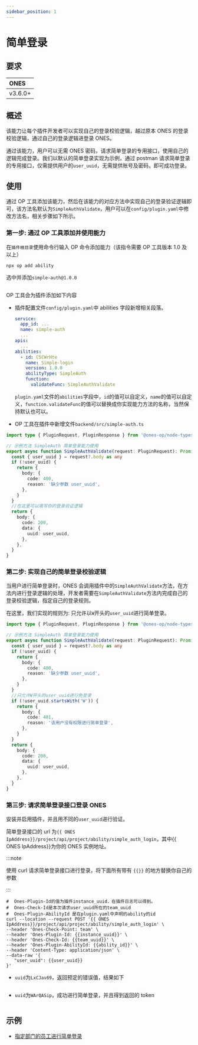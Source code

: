 ```yaml
---
sidebar_position: 1
---
```



# 简单登录

## 要求

| ONES    |
| :------ |
| v3.6.0+ |

## 概述

该能力让每个插件开发者可以实现自己的登录校验逻辑，越过原本 ONES 的登录校验逻辑，通过自己的登录逻辑进登录 ONES。

通过该能力，用户可以无需 ONES 密码，请求简单登录的专用接口，使用自己的逻辑完成登录。我们以默认的简单登录实现为示例，通过 postman 请求简单登录的专用接口，仅需提供用户的`user_uuid`，无需提供账号及密码，即可成功登录。

## 使用

通过 OP 工具添加该能力，然后在该能力的对应方法中实现自己的登录验证逻辑即可，该方法名默认为`SimpleAuthValidate`，用户可以在`config/plugin.yaml`中修改方法名，相关步骤如下所示。

### 第一步: 通过 OP 工具添加并使用能力

在`插件根目录`使用命令行输入 OP 命令添加能力（该指令需要 OP 工具版本 1.0 及以上）

```shell
npx op add ability
```

选中并添加`simple-auth@1.0.0`

<Image img={simpleAuth2} />

OP 工具会为插件添加如下内容

- 插件配置文件`config/plugin.yaml`中 abilities 字段新增相关段落。

  ```yaml title="config/plugin.yaml"
  service:
    app_id: ...
    name: simple-auth
    ...
  apis:
    ...
  abilities:
    - id: C5CWrHte
      name: Simple-login
      version: 1.0.0
      abilityType: SimpleAuth
      function:
        validateFunc: SimpleAuthValidate
  ```

  `plugin.yaml`文件的`abilities`字段中，`id`的值可以自定义，`name`的值可以自定义，`function.validateFunc`的值可以替换成你实现能力方法的名称，当然保持默认也可以。

- OP 工具在插件中新增文件`backend/src/simple-auth.ts`

```typescript title="backend/src/simple-auth.ts"
import type { PluginRequest, PluginResponse } from '@ones-op/node-types'

// 示例方法 SimpleAuth 简单登录能力使用
export async function SimpleAuthValidate(request: PluginRequest): Promise<PluginResponse> {
  const { user_uuid } = request?.body as any
  if (!user_uuid) {
    return {
      body: {
        code: 400,
        reason: '缺少参数 user_uuid',
      },
    }
  }
  //在这里可以填写你的登录验证逻辑
  return {
    body: {
      code: 200,
      data: {
        uuid: user_uuid,
      },
    },
  }
}
```

### 第二步: 实现自己的简单登录校验逻辑

当用户进行简单登录时，ONES 会调用插件中的`SimpleAuthValidate`方法，在方法内进行登录逻辑的处理，开发者需要在`SimpleAuthValidate`方法内完成自己的登录校验逻辑，指定自己的登录规则。

在这里，我们实现的规则为: 只允许以`W`开头的`user_uuid`进行简单登录。

```typescript title="backend/src/simple-auth.ts"
import type { PluginRequest, PluginResponse } from '@ones-op/node-types'

// 示例方法 SimpleAuth 简单登录能力使用
export async function SimpleAuthValidate(request: PluginRequest): Promise<PluginResponse> {
  const { user_uuid } = request?.body as any
  if (!user_uuid) {
    return {
      body: {
        code: 400,
        reason: '缺少参数 user_uuid',
      },
    }
  }
  //只允许W开头的user_uuid进行免登录
  if (!user_uuid.startsWith('W')) {
    return {
      body: {
        code: 401,
        reason: '该用户没有权限进行简单登录',
      },
    }
  }
  return {
    body: {
      code: 200,
      data: {
        uuid: user_uuid,
      },
    },
  }
}
```

### 第三步: 请求简单登录接口登录 ONES

安装并启用插件，并且用不同的`user_uuid`进行验证。

简单登录接口的 url 为`{{ ONES IpAddress}}/project/api/project/ability/simple_auth_login`，其中{{ ONES IpAddress}}为你的 ONES 实例地址。

:::note

使用 curl 请求简单登录接口进行登录，将下面所有带有 `{{}}` 的地方替换你自己的参数

:::

```
#  Ones-Plugin-Id的值为插件instance_uuid，在插件日志可以得到。
#  Ones-Check-Id是本次请求user_uuid所在的team_uuid
#  Ones-Plugin-AbilityId 是在plugin.yaml中声明的ability的id
curl --location --request POST '{{ ONES IpAddress}}/project/api/project/ability/simple_auth_login' \
--header 'Ones-Check-Point: team' \
--header 'Ones-Plugin-Id: {{instance_uuid}}' \
--header 'Ones-Check-Id: {{team_uuid}}' \
--header 'Ones-Plugin-AbilityId: {{ability_id}}' \
--header 'Content-Type: application/json' \
--data-raw '{
   "user_uuid": {{user_uuid}}
}'
```

- `uuid`为`LxCJav69`，返回预定的错误值，结果如下

<Image img={simpleAuth3} />

- `uuid`为`WArQASip`，成功进行简单登录，并且得到返回的 token

<Image img={simpleAuth1} />

## 示例

- [指定部门的员工进行简单登录](sample-simple-auth1.mdx)
